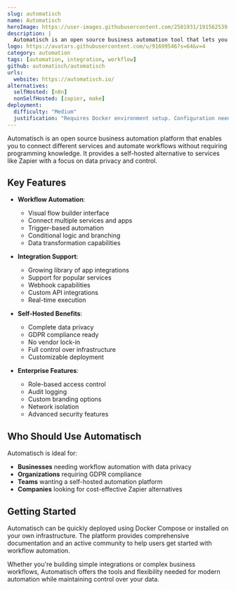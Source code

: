 ```yaml
---
slug: automatisch
name: Automatisch
heroImage: https://user-images.githubusercontent.com/2501931/191562539-e42f6c34-03c7-4dc4-bcf9-7f9473a9c64f.png
description: |
  Automatisch is an open source business automation tool that lets you connect different services like Twitter, Slack, and more to automate business processes without any programming knowledge.
logo: https://avatars.githubusercontent.com/u/91699546?s=64&v=4
category: automation
tags: [automation, integration, workflow]
github: automatisch/automatisch
urls:
  website: https://automatisch.io/
alternatives:
  selfHosted: [n8n]
  nonSelfHosted: [zapier, make]
deployment:
  difficulty: "Medium"
  justification: "Requires Docker environment setup. Configuration needed for production use."
---
```


Automatisch is an open source business automation platform that enables you to
connect different services and automate workflows without requiring programming
knowledge. It provides a self-hosted alternative to services like Zapier with a
focus on data privacy and control.

## Key Features

- **Workflow Automation**:

  - Visual flow builder interface
  - Connect multiple services and apps
  - Trigger-based automation
  - Conditional logic and branching
  - Data transformation capabilities

- **Integration Support**:

  - Growing library of app integrations
  - Support for popular services
  - Webhook capabilities
  - Custom API integrations
  - Real-time execution

- **Self-Hosted Benefits**:

  - Complete data privacy
  - GDPR compliance ready
  - No vendor lock-in
  - Full control over infrastructure
  - Customizable deployment

- **Enterprise Features**:
  - Role-based access control
  - Audit logging
  - Custom branding options
  - Network isolation
  - Advanced security features

## Who Should Use Automatisch

Automatisch is ideal for:

- **Businesses** needing workflow automation with data privacy
- **Organizations** requiring GDPR compliance
- **Teams** wanting a self-hosted automation platform
- **Companies** looking for cost-effective Zapier alternatives

## Getting Started

Automatisch can be quickly deployed using Docker Compose or installed on your
own infrastructure. The platform provides comprehensive documentation and an
active community to help users get started with workflow automation.

Whether you're building simple integrations or complex business workflows,
Automatisch offers the tools and flexibility needed for modern automation while
maintaining control over your data.
